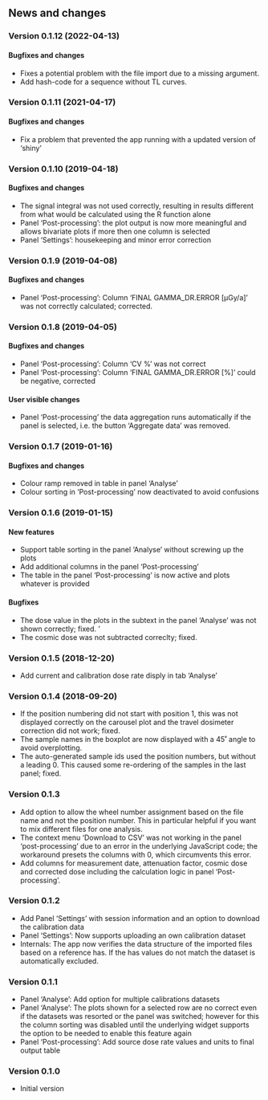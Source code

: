 ## News and changes

### Version 0.1.12 (2022-04-13)
#### Bugfixes and changes
* Fixes a potential problem with the file import due to a missing argument.
* Add hash-code for a sequence without TL curves.

### Version 0.1.11 (2021-04-17)
#### Bugfixes and changes
* Fix a problem that prevented the app running with a updated version of 'shiny'

### Version 0.1.10 (2019-04-18)
#### Bugfixes and changes
* The signal integral was not used correctly, resulting in results different from what would 
be calculated using the R function alone
* Panel 'Post-processing': the plot output is now more meaningful and allows bivariate plots if
more then one column is selected
* Panel 'Settings': housekeeping and minor error correction

### Version 0.1.9 (2019-04-08)
#### Bugfixes and changes
* Panel 'Post-processing': Column 'FINAL GAMMA_DR.ERROR [µGy/a]' was not correctly calculated; corrected.

### Version 0.1.8 (2019-04-05)
#### Bugfixes and changes
* Panel 'Post-processing': Column 'CV %' was not correct
* Panel 'Post-processing': Column 'FINAL GAMMA_DR.ERROR [%]' could be negative, corrected

#### User visible changes
* Panel 'Post-processing' the data aggregation runs automatically if the panel is selected, 
i.e. the button 'Aggregate data' was removed.

### Version 0.1.7 (2019-01-16)

#### Bugfixes and changes
* Colour ramp removed in table in panel 'Analyse'
* Colour sorting in 'Post-processing' now deactivated to avoid confusions 


### Version 0.1.6 (2019-01-15)

#### New features
* Support table sorting in the panel 'Analyse' without screwing up the plots
* Add additional columns in the panel 'Post-processing'
* The table in the panel 'Post-processing' is now active and plots whatever is provided

#### Bugfixes
* The dose value in the plots in the subtext in the panel 
'Analyse' was not shown correctly; fixed. '
* The cosmic dose was not subtracted correclty; fixed.


### Version 0.1.5 (2018-12-20)

* Add current and calibration dose rate disply in tab 'Analyse'

### Version 0.1.4 (2018-09-20)
* If the position numbering did not start with position 1, this was not displayed correctly on the carousel plot and the travel dosimeter correction did not work; fixed.
* The sample names in the boxplot are now displayed with a 45˚ angle to avoid overplotting.
* The auto-generated sample ids used the position numbers, but without a leading 0. This caused some re-ordering of the samples in the last panel; fixed. 

### Version 0.1.3
* Add option to allow the wheel number assignment based on the file name and not the position number. 
This in particular helpful if you want to mix different files for one analysis. 
* The context menu 'Download to CSV' was not working in the panel 'post-processing' due to an 
error in the underlying JavaScript code; the workaround presets the columns with 0, which circumvents this 
error. 
* Add columns for measurement date, attenuation factor, cosmic dose and corrected dose including 
the calculation logic in panel 'Post-processing'. 


### Version 0.1.2
* Add Panel 'Settings' with session information and an option to download the calibration data
* Panel 'Settings': Now supports uploading an own calibration dataset
* Internals: The app now verifies the data structure of the imported files based on a reference 
has. If the has values do not match the dataset is automatically excluded. 


### Version 0.1.1

* Panel 'Analyse': Add option for multiple calibrations datasets
* Panel 'Analyse': The plots shown for a selected row are no correct even if the datasets was resorted or the panel was switched; however for this the column 
sorting was disabled until the underlying widget supports the option to be needed to enable this feature again
* Panel 'Post-processing': Add source dose rate values and units to final output table

### Version 0.1.0

* Initial version 
